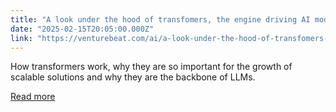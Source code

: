 ```yaml
---
title: "A look under the hood of transfomers, the engine driving AI model evolution"
date: "2025-02-15T20:05:00.000Z"
link: "https://venturebeat.com/ai/a-look-under-the-hood-of-transfomers-the-engine-driving-ai-model-evolution/"
---
```


How transformers work, why they are so important for the growth of scalable solutions and why they are the backbone of LLMs.

[Read more](https://venturebeat.com/ai/a-look-under-the-hood-of-transfomers-the-engine-driving-ai-model-evolution/)
